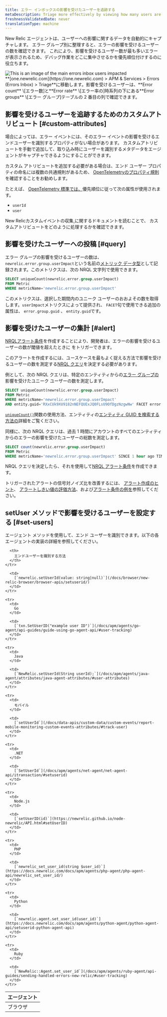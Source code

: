 ```yaml
---
title: エラー インボックスの影響を受けたユーザーを追跡する
metaDescription: Triage more effectively by viewing how many users are impacted by an error group.
freshnessValidatedDate: never
translationType: machine
---
```


New Relic エージェントは、ユーザーへの影響に関するデータを自動的にキャプチャします。 エラー グループ別に整理すると、エラーの影響を受けるユーザーの数を確認できます。 これにより、影響を受けるユーザー数が最も多いエラーが表示されるため、デバッグ作業をどこに集中させるかを優先順位付けするのに役立ちます。

<img title="An image showing how to navigate users impacted" alt="This is an image of the main errors inbox users impacted" src="/images/errors-inbox_screenshot-full_users-impacted.webp" />

<figcaption>
  **[one.newrelic.com](https://one.newrelic.com) &gt; APM &amp; Services &gt; Errors (Errors Inbox) &gt; Triage**に移動します。影響を受けるユーザーは、**Error count** \[エラー数]と**Error rate** \[エラー率の]時系列の下にある**Error groups** \[エラー グループ]テーブルの 2 番目の列で確認できます。
</figcaption>

## 影響を受けるユーザーを追跡するためのカスタムアトリビュート [#custom-attributes]

場合によっては、エラー イベントには、そのエラー イベントの影響を受けるエンドユーザーを識別するプロパティがない場合があります。 カスタムアトリビュートを手動で追加して、取り込み時にユーザーを識別するメタデータをエージェントがキャプチャできるようにすることができます。

カスタム アトリビュートを追加する必要がある場合は、エンド ユーザー プロパティの命名には複数の共通規則があるため、 [OpenTelemetryのプロパティ規則](/docs/more-integrations/open-source-telemetry-integrations/opentelemetry/opentelemetry-introduction)を確認することをお勧めします。

たとえば、 [OpenTelemetry 標準では、](https://opentelemetry.io/docs/reference/specification/trace/semantic_conventions/span-general/#general-identity-attributes)優先順位に従って次の属性が使用されます。

* `userId`
* `user`

New Relicカスタムイベントの収集[ ](/docs/data-apis/custom-data/custom-events/collect-custom-attributes/#enabling-custom)に関するドキュメントを読むことで、 カスタムアトリビュートをどのように処理するかを確認できます。

## 影響を受けたユーザーへの投稿 [#query]

エラー グループの影響を受けるユーザーの数は、 `newrelic.error.group.userImpact`という名前の[メトリック データ型](/docs/data-apis/understand-data/metric-data/metric-data-type/)として記録されます。このメトリクスは、次の NRQL 文字列で使用できます。

```sql
SELECT uniqueCount(newrelic.error.group.userImpact) 
FROM Metric 
WHERE metricName='newrelic.error.group.userImpact'
```

このメトリクスは、選択した期間内のユニーク ユーザーのおおよその数を取得します。`userImpact`メトリクスによって提供され、 `FACET`句で使用できる追加の属性は、 `error.group.guid` 、 `entity.guid`です。

## 影響を受けたユーザーの集計 [#alert]

[NRQLアラート条件](/docs/alerts-applied-intelligence/new-relic-alerts/alert-conditions/create-alert-conditions/)を作成することにより、開発者は、エラーの影響を受けるユーザーの数が閾値を超えたときに <InlinePopover type="alerts" />をトリガーできます。

このアラートを作成するには、ユースケースを最もよく捉える方法で影響を受けるユーザーの数を測定する[NRQL クエリ](/docs/query-your-data/nrql-new-relic-query-language/get-started/introduction-nrql-new-relics-query-language/)を決定する必要があります。

例として、次の NRQL クエリは、特定のエンティティからの[エラー グループの](/docs/errors-inbox/errors-inbox/#groups)影響を受けたユニーク ユーザーの数を測定します。

```sql
SELECT uniqueCount(newrelic.error.group.userImpact) 
FROM Metric 
WHERE metricName='newrelic.error.group.userImpact' 
AND entity.guid='RXxCUk9XU9182nNEFQUExJQ0FLsU9OfDgzNzgwNw' FACET error.group.guid TIMESERIES
```

[`uniqueCount()`](/docs/alerts-applied-intelligence/new-relic-alerts/alert-conditions/create-nrql-alert-conditions/)関数の使用方法、エンティティの[エンティティ GUID を検索する方法の](/docs/new-relic-solutions/new-relic-one/core-concepts/what-entity-new-relic/#find)詳細をご覧ください。

同様に、次の NRQL クエリは、過去 1 時間にアカウントのすべてのエンティティからのエラーの影響を受けたユーザーの総数を測定します。

```sql
SELECT count(newrelic.error.group.userImpact) 
FROM Metric 
WHERE metricName='newrelic.error.group.userImpact' SINCE 1 hour ago TIMESERIES
```

NRQL クエリを決定したら、それを使用して[NRQL アラート条件](/docs/alerts-applied-intelligence/new-relic-alerts/alert-conditions/create-nrql-alert-conditions/#create)を作成できます。

トリガーされたアラートの信号対ノイズ比を改善するには、 [アラート作成のヒント](/docs/alerts-applied-intelligence/new-relic-alerts/alert-conditions/create-nrql-alert-conditions/#condition-tips)、 [アラートしきい値の評価方法](/docs/alerts-applied-intelligence/new-relic-alerts/alert-conditions/create-nrql-alert-conditions/#advanced-signal)、および[アラート条件の例を](/docs/alerts-applied-intelligence/new-relic-alerts/alert-conditions/create-nrql-alert-conditions/#examples)参照してください。

## setUser メソッドで影響を受けるユーザーを設定する [#set-users]

エージェント メソッドを使用して、エンド ユーザーを識別できます。以下の各エージェントの実装の詳細を参照してください。

<table>
  <thead>
    <tr>
      <th>
        エージェント
      </th>

      <th>
        エンドユーザーを識別する方法
      </th>
    </tr>
  </thead>

  <tbody>
    <tr>
      <td>
        ブラウザ
      </td>

      <td>
        [`newrelic.setUserId(value: string|null)`](/docs/browser/new-relic-browser/browser-apis/setuserid/)
      </td>
    </tr>

    <tr>
      <td>
        Go
      </td>

      <td>
        [`txn.SetUserID("example user ID")`](/docs/apm/agents/go-agent/api-guides/guide-using-go-agent-api/#user-tracking)
      </td>
    </tr>

    <tr>
      <td>
        Java
      </td>

      <td>
        [`NewRelic.setUserId(String userId);`](/docs/apm/agents/java-agent/attributes/java-agent-attributes/#user-attributes)
      </td>
    </tr>

    <tr>
      <td>
        モバイル
      </td>

      <td>
        [`setUserId`](/docs/data-apis/custom-data/custom-events/report-mobile-monitoring-custom-events-attributes/#track-user)
      </td>
    </tr>

    <tr>
      <td>
        .NET
      </td>

      <td>
        [`SetUserId`](/docs/apm/agents/net-agent/net-agent-api/itransaction/#setuserid)
      </td>
    </tr>

    <tr>
      <td>
        Node.js
      </td>

      <td>
        [`setUserID(id)`](https://newrelic.github.io/node-newrelic/API.html#setUserID)
      </td>
    </tr>

    <tr>
      <td>
        PHP
      </td>

      <td>
        [`newrelic_set_user_id(string $user_id)`](https://docs.newrelic.com/docs/apm/agents/php-agent/php-agent-api/newrelic_set_user_id/)
      </td>
    </tr>

    <tr>
      <td>
        Python
      </td>

      <td>
        [`newrelic.agent.set_user_id(user_id)`](https://docs.newrelic.com/docs/apm/agents/python-agent/python-agent-api/setuserid-python-agent-api)
      </td>
    </tr>

    <tr>
      <td>
        Ruby
      </td>

      <td>
        [`NewRelic::Agent.set_user_id`](/docs/apm/agents/ruby-agent/api-guides/sending-handled-errors-new-relic/#user-tracking)
      </td>
    </tr>
  </tbody>
</table>